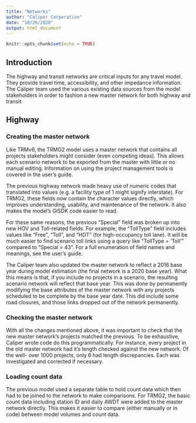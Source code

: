 ```yaml
---
title: "Networks"
author: "Caliper Corporation"
date: "10/26/2020"
output: html_document
---
```


```r
knitr::opts_chunk$set(echo = TRUE)
```

## Introduction

The highway and transit networks are critical inputs for any travel model. They
provide travel time, accessibility, and other impedance information. The Caliper
team used the various existing data sources from the model stakeholders in order
to fashion a new master network for both highway and transit.

## Highway

### Creating the master network

Like TRMv6, the TRMG2 model uses a master network that contains all
projects stakeholders might consider (even competing ideas). This allows each
scenario network to be exported from the master with little or no manual editing.
Information on using the project management tools is covered in the user's guide.

The previous highway network made heavy use of numeric codes that translated
into values (e.g. a facility type of 1 might signify interstate). For TRMG2,
these fields now contain the character values directly, which improves
understanding, usability, and maintenance of the network. It also makes the
model's GISDK code easier to read.

For these same reasons, the previous "Special" field was broken up into new
HOV and Toll-related fields. For example, the "TollType" field includes values
like "Free", "Toll", and "HOT" (for high-occupancy toll lane). It will be much
easier to find scenario toll links using a query like "TollType = 'Toll'"
compared to "Special = 43". For a full enumeration of field names and meanings,
see the user's guide.

The Caliper team also updated the master network to reflect a 2016 base year
during model estimation (the final network is a 2020 base year). What this means
is that, if you include no projects in a scenario, the resulting scenario
network will reflect that base year. This was done by permanently modifying the
base attributes of the master network with any projects scheduled to be complete
by the base year date. This did include some road closures, and those links
dropped out of the network permanently.

### Checking the master network

With all the changes mentioned above, it was important to check that the
new master network's projects matched the previous. To be exhaustive, Caliper
wrote code do this programmatically. For instance, every project in the old
master network had it's length checked against the new network. Of the well-
over 1000 projects, only 6 had length discrepancies. Each was investigated and
corrected if necessary.

### Loading count data

The previous model used a separate table to hold count data which then had to be
joined to the network to make comparisons. For TRMG2, the basic count data
including station ID and daily AWDT were added to the master network directly.
This makes it easier to compare (either manually or in code) between
model volumes and count data.